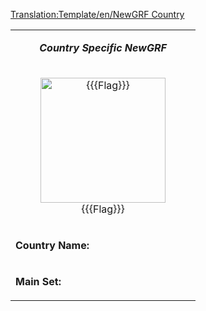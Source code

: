 <noinclude>[[Translation:Template/en/NewGRF Country]]</noinclude><noinclude></noinclude>
{| class="infobox bordered" align="right" style="width: 26em; font-size: 90%;" cellpadding="2"
| colspan="2" style="text-align: center;" | '''''Country Specific NewGRF'''''
|-
| colspan="2" style="text-align: center;" | [[Image:{{{Flag}}}|center|200px|border]]
|- style="vertical-align: top;"
| '''Country Name:'''
| {{{name}}}
|- style="vertical-align: top;"
|'''Main Set:'''
| [http://{{{website}}} {{{setname}}}]
|}